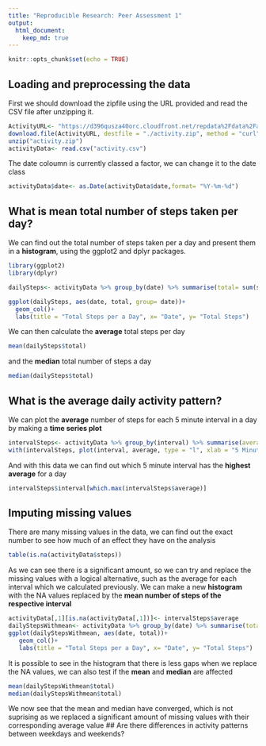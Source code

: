 ```yaml
---
title: "Reproducible Research: Peer Assessment 1"
output: 
  html_document:
    keep_md: true
---
```

```r
knitr::opts_chunk$set(echo = TRUE)
```


## Loading and preprocessing the data
First we should download the zipfile using the URL provided and read the CSV file after unzipping it.

```r
ActivityURL<- "https://d396qusza40orc.cloudfront.net/repdata%2Fdata%2Factivity.zip"
download.file(ActivityURL, destfile = "./activity.zip", method = "curl")
unzip("activity.zip")
activityData<- read.csv("activity.csv")
```

The date coloumn is currently classed a factor, we can change it to the date class

```r
activityData$date<- as.Date(activityData$date,format= "%Y-%m-%d")
```


## What is mean total number of steps taken per day?

We can find out the total number of steps taken per a day and present them in a **histogram**, using the ggplot2 and dplyr packages.

```r
library(ggplot2)
library(dplyr)
```

```r
dailySteps<- activityData %>% group_by(date) %>% summarise(total= sum(steps, na.rm = TRUE))

ggplot(dailySteps, aes(date, total, group= date))+
  geom_col()+
  labs(title = "Total Steps per a Day", x= "Date", y= "Total Steps")
```

We can then calculate the **average** total steps per day

```r
mean(dailySteps$total)
```

and the **median** total number of steps a day

```r
median(dailySteps$total)
```

## What is the average daily activity pattern?

We can plot the **average** number of steps for each 5 minute interval in a day by making a **time series plot**

```r
intervalSteps<- activityData %>% group_by(interval) %>% summarise(average= mean(steps, na.rm = TRUE))
with(intervalSteps, plot(interval, average, type = "l", xlab = "5 Minute Interval", ylab = "Average number of steps"))
```

And with this data we can find out which 5 minute interval has the **highest average** for a day


```r
intervalSteps$interval[which.max(intervalSteps$average)]
```


## Imputing missing values

There are many  missing values in the data, we can find out the exact number to see how much of an effect they have on the analysis

``` r
table(is.na(activityData$steps))
```

As we can see there is a significant amount, so we can try and replace the missing values with a logical alternative, such as the average for each interval which we calculated previously. We can make a new **histogram** with the NA values replaced by the **mean number of steps of the respective interval**

```r
activityData[,1][is.na(activityData[,1])]<- intervalSteps$average
dailyStepsWithmean<- activityData %>% group_by(date) %>% summarise(total= sum(steps))
ggplot(dailyStepsWithmean, aes(date, total))+
   geom_col()+
   labs(title = "Total Steps per a Day", x= "Date", y= "Total Steps")
```

It is possible to see in the histogram that there is less gaps when we replace the NA values, we can also test if the **mean** and **median** are affected

```r
mean(dailyStepsWithmean$total)
median(dailyStepsWithmean$total)
```

We now see that the mean and median have converged, which is not suprising as we replaced a significant amount of missing values with their corresponding average value
## Are there differences in activity patterns between weekdays and weekends?



